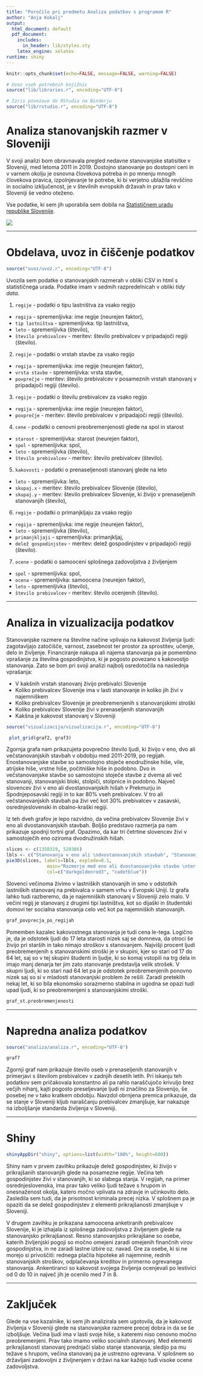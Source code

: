 ```yaml
---
title: "Poročilo pri predmetu Analiza podatkov s programom R"
author: "Anja Kokalj"
output:
  html_document: default
  pdf_document:
    includes:
      in_header: lib/styles.sty
    latex_engine: xelatex
runtime: shiny
---
```


```r
knitr::opts_chunk$set(echo=FALSE, message=FALSE, warning=FALSE)

# Uvoz vseh potrebnih knjižnic
source("lib/libraries.r", encoding="UTF-8")
```

```r
# Izris povezave do RStudia na Binderju
source("lib/rstudio.r", encoding="UTF-8")
```

# Analiza stanovanjskih razmer v Sloveniji

V svoji analizi bom obravnavala pregled nedavne stanovanjske statisitke v Sloveniji, med letoma 2011 in 2019. Dostojno stanovanje po dostopni ceni in v varnem okolju je osnovna človekova potreba in po mnenju mnogih človekova pravica, izpolnjevanje te potrebe, ki bi verjetno ublažila revščino in socialno izključenost, je v številnih evropskih državah in prav tako v Sloveniji še vedno oteženo.

Vse podatke, ki sem jih uporabila sem dobila na [Statističnem uradu republike Slovenije](https://www.stat.si/StatWeb/).


![](slike/kljuci.jpg)

***

# Obdelava, uvoz in čiščenje podatkov

```r
source("uvoz/uvoz.r", encoding="UTF-8")
```

Uvozila sem podatke o stanovanjskih razmerah v obliki CSV in html s statističnega urada. Podatke imam v sedmih razpredelnicah v obliki *tidy data*.

1. `regije` - podatki o tipu lastništva za vsako regijo
  - `regija` - spremenljivka: ime regije (neurejen faktor),
  - `tip lastništva` - spremenljivka: tip lastništva,
  - `leto` - spremenljivka (število),
  - `število prebivalcev` - meritev: število prebivalcev v pripadajoči regiji (število).

2. `regije` - podatki o vrstah stavbe za vsako regijo
  - `regija` - spremenljivka: ime regije (neurejen faktor),
  - `vrsta stavbe` - spremenljivka: vrsta stavbe,
  - `povprečje` - meritev: število prebivalcev v posameznih vrstah stanovanj v pripadajoči regiji (število).

3. `regije` - podatki o številu prebivalcev za vsako regijo
  - `regija` - spremenljivka: ime regije (neurejen faktor),
  - `povprečje` - meritev: število prebivalcev v pripadajoči regiji (število).
  
4. `cene` - podatki o cenovni preobremenjenosti glede na spol in starost
  - `starost` - spremenljivka: starost (neurejen faktor),
  - `spol` - spremenljivka: spol,
  - `leto` - spremenljivka (število),
  - `število prebivalcev` - meritev: število prebivalcev (število).

5. `kakovosti` - podatki o prenaseljenosti stanovanj glede na leto
  - `leto` - spremenljivka: leto,
  - `skupaj.x` - meritev: število prebivalcev Slovenije (število),
  - `skupaj.y` - meritev: število prebivalcev Slovenije, ki živijo v prenaseljenih stanovanjih (število),
  
6. `regije` - podatki o primanjkljaju za vsako regijo
  - `regija` - spremenljivka: ime regije (neurejen faktor),
  - `leto` - spremenljivka (število),
  - `primanjkljaji` - spremenljivka: primanjkljaj,
  - `delež gospodinjstev` - meritev: delež gospodinjstev v pripadajoči regiji (število).
  
7. `ocene` - podatki o samooceni splošnega zadovoljstva z življenjem
  - `spol` - spremenljivka: spol,
  - `ocena` - spremenljivka: samoocena (neurejen faktor),
  - `leto` - spremenljivka (število),
  - `število prebivalcev` - meritev: število ocenjenih (število).
  

***

# Analiza in vizualizacija podatkov

Stanovanjske razmere na številne načine vplivajo na kakovost življenja ljudi: zagotavljajo zatočišče, varnost, zasebnost ter prostor za sprostitev, učenje, delo in življenje. Financiranje nakupa ali najema stanovanja pa je pomembno vprašanje za številna gospodinjstva, ki je pogosto povezano s kakovostjo stanovanja. Zato se bom pri svoji analizi najbolj osredotočila na naslednja vprašanja:

 - V kakšnih vrstah stanovanj živijo prebivalci Slovenije
 - Koliko prebivalcev Slovenije ima v lasti stanovanje in koliko jih živi v najemniškem
 - Koliko prebivalcev Slovenije je preobremenjenih s stanovanjskimi stroški
 - Koliko prebivalcev Slovenije živi v prenaseljenih stanovanjih
 - Kakšna je kakovost stanovanj v Sloveniji
 
 
 
 
 
 
 
 
```r
source("vizualizacija/vizualizacija.r", encoding="UTF-8")
```


```r
 plot_grid(graf2, graf3)
```

Zgornja grafa nam prikazujeta povprečno število ljudi, ki živijo v eno, dvo ali večstanovanjskih stavbah v obdobju med 2011-2019, po regijah. Enostanovanjske stavbe so samostojno stoječe enodružinske hiše, vile, atrijske hiše, vrstne hiše, počitniške hiše in podobno. Dvo in večstanovanjske stavbe so samostojno stoječe stavbe z dvema ali več stanovanji, stanovanjski bloki, stolpiči, stolpnice in podobno. Največ slovencev živi v eno ali dvostanovanjskih hišah v Prekmurju in Spodnjeposavski regiji in to kar 80% vseh prebivalcev. V tro ali večstanovanjskih stavbah pa živi več kot 30% prebivalcev v zasavski, osrednjeslovenski in obalno-kraški regiji.

Iz teh dveh grafov je lepo razvidno, da večina prebivalcev Slovenije živi v eno ali dvostanovanjskih stavbah. Boljšo predstavo razmerja pa nam prikazuje spodnji tortni graf. Opazimo, da kar tri četrtine slovencev živi v samostoječih eno oziroma dvodružinskih hišah. 


```r
slices <- c(1358319, 520386) 
lbls <- c("Stanovanja v eno ali \ndvostanovanjskih stavbah", "Stanovanja v tro ali \nvečstanovanjskih stavbah")
pie3D(slices, labels=lbls, explode=0.1, 
               main="Razmerje med eno ali dvostanovanjsko stavbo \nter tro ali večstanovanjsko stavbo", 
               col=c("darkgoldenrod3", "cadetblue"))
```

Slovenci večinoma živimo v lastniških stanovanjih in smo v odstotkih lastniških stanovanj na prebivalca v samem vrhu v Evropski Uniji.
Iz grafa lahko tudi razberemo, da je najemniških stanovanj v Sloveniji zelo malo. V večini regij je stanovanj z drugimi tipi lastništva, kot so dijaški in študentski domovi ter socialna stanovanja celo več kot pa najemniških stanovanjih.

```r
graf_povprecja_po_regijah
```

Pomemben kazalec kakovostnega stanovanja je tudi cena le-tega. Logično je, da je odstotek ljudi do 17 leta starosti nizek saj se domneva, da otroci še živijo pri starših in tako nimajo stroškov s stanovanjem. Najvišji procent ljudi preobremenjenih s stanovanskimi stroški je v skupini, kjer so stari od 17 do 64 let, saj so v tej skupini študenti in ljudje, ki so komaj vstopili na trg dela in imajo manj denarja ter jim zato stanovanje predstavlja velik strošek. V skupni ljudi, ki so stari nad 64 let pa je odstotek preobremenjenih ponovno nizek saj so si v mladosti stanovanjski problem že rešili. Zaradi preteklih nekaj let, ki so bila ekonomsko sorazmerno stabilna in ugodna se opazi tudi upad ljudi, ki so preobremenjeni s stanovanjskimi stroški. 


```r
graf_st.preobremenjenosti
```


***

# Napredna analiza podatkov


```r
source("analiza/analiza.r", encoding="UTF-8")
```

```r
graf7
```

Zgornji graf nam prikazuje število oseb v prenaseljenih stanovanjih v primerjavi s številom prebivalcev v zadnjih desetih letih. Pri iskanju teh podatkov sem pričakovala konstantno ali pa rahlo naraščujočo krivuljo brez večjih nihanj, kajti pogosto preseljevanje ljudi ni značilno za Slovenijo, še posebej ne v tako kratkem obdobju. Navzdol obrnjena premica prikazuje, da se stanje v Sloveniji kljub naraščanju prebivalcev zmanjšuje, kar nakazuje na izboljšanje standarda življenja v Sloveniji. 

***

# Shiny


```r
shinyAppDir("shiny", options=list(width="100%", height=600))
```

Shiny nam v prvem zavihku prikazuje delež gospodinjstev, ki živijo v prikrajšanih stanovanjih glede na posamezne regije. Večina teh gospodinjstev živi v stanovanjih, ki so slabega stanja. V regijah, na primer osrednjeslovenska, ima prav tako veliko ljudi težave s hrupom in onesnaženost okolja, katero močno vplivata na zdravje in učinkovito delo. Zasledila sem tudi, da je prisotnost kriminala precej nizka. V splošnem pa je opaziti da se delež gospodinjstev z elementi prikrajšanosti zmanjšuje v Sloveniji. 

V drugem zavihku je prikazana samoocena anketiranih prebivalcev Slovenije, ki je izhajala iz splošnega zadovoljstva z življenjem glede na stanovanjsko prikrajšanost. Resno stanovanjsko prikrajšane so osebe, katerih življenjski pogoji so močno omejeni zaradi omejenih finančnih virov gospodinjstva, in ne zaradi lastne izbire oz. navad. Gre za osebe, ki si ne morejo si privoščiti: rednega plačila hipoteke ali najemnine, rednih stanovanjskih stroškov, odplačevanja kreditov in primerno ogrevanega stanovanja. Ankentiranci so kakovost svojega življenja ocenjevali po lestivici od 0 do 10 in največ jih je ocenilo med 7 in 8.


***

# Zaključek

Glede na vse kazalnike, ki sem jih analizirala sem ugotovila, da je kakovost življenja v Sloveniji glede na stanovanjske razmere precej dobra in da se še izboljšuje. Večina ljudi ima v lasti svoje hiše, s kateremi niso cenovno močno preobremenjeni. Prav tako imamo veliko socialnih stanovanj. Med elementi prikrajšanosti stanovanj prednjači slabo stanje stanovanja, sledijo pa mu težave s hrupom, večina stanovanj pa je ustrezno ogrevana. V splošnem so državljani zadovoljni z življnenjem v državi na kar kažejo tudi visoke ocene zadovoljstva.